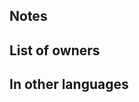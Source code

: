 {{Special
|tagid=SID_氷点
|name=Chilling Wind
|charge=4
|effect=Boosts damage by 50% of unit's Res.
|cost=100
|next=Glacies
|promotionRarity=4
|promotionTier=2
|required=-
|exclusive=0
|canUseMove={{MoveList|all}}
|canUseWeapon={{WeaponList|exclude=Staff}}
|properties=random_all,offensive_special
}}
==Notes==
{{DamageBoost}}
==List of owners==
{{Skill Hero List}}
{{NoInheritHeroes}}
==In other languages==
{{OtherLanguages
|japanese=氷点
|german=Eishauch
|spanishEU=Viento gélido
|spanishLA=Viento gélido
|french=Blizzard
|italian=Vento raggelante
|chineseTW=冰點
|portuguese=Vento gelado
}}
{{Specials Navbox}}